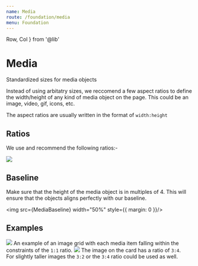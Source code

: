 ```yaml
---
name: Media
route: /foundation/media
menu: Foundation
---
```


  Row,
  Col
} from '@lib'



# Media

Standardized sizes for media objects

Instead of using arbitatry sizes, we reccomend a few aspect ratios to define the width/height of any kind of media object on the page. This could be an image, video, gif, icons, etc.

The aspect ratios are usually written in the format of `width:height`

## Ratios

We use and recommend the following ratios:-

<Image src={MediaRatios} />

## Baseline

Make sure that the height of the media object is in multiples of 4. This will ensure that the objects aligns perfectly with our baseline.

<img src={MediaBaseline} width="50%" style={{ margin: 0 }}/>

## Examples

<Row className="mt-40 mb-60">
  <Col span={24}>
    <img src={MediaGrid} />
  </Col>
  <Col span={24} className="mt-12">
    <span className="fs-body-2 lh-copy mb-8 d-block">
      An example of an image grid with each media item falling within the constraints of the <code>1:1</code> ratio.
    </span>
  </Col>
</Row>




<Row className="my-40">
  <Col>
    <img src={MediaCard} />
  </Col>
  <Col offset={1}>
    <span className="fs-body-2 lh-copy mb-8 d-block">
      The image on the card has a ratio of <code>3:4</code>.
    </span>
    <br />
    <span className="fs-body-2 lh-copy d-block">
      For slightly taller images the <code>3:2</code> or the <code>3:4</code> ratio could be used as well.
    </span>
  </Col>
</Row>